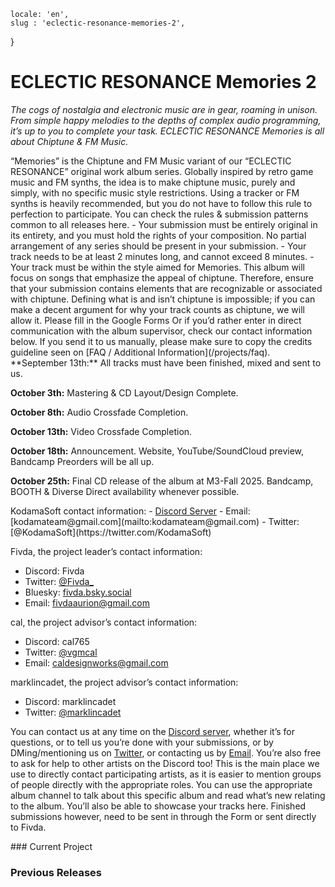     locale: 'en',
    slug : 'eclectic-resonance-memories-2',
}

# ECLECTIC RESONANCE Memories 2

*The cogs of nostalgia and electronic music are in gear, roaming in unison. From simple happy melodies to the depths of complex audio programming, it’s up to you to complete your task. ECLECTIC RESONANCE Memories is all about Chiptune & FM Music.*

<WrappableParagraph title="Presentation">
“Memories” is the Chiptune and FM Music variant of our “ECLECTIC RESONANCE” original work album series. Globally inspired by retro game music and FM synths, the idea is to make chiptune music, purely and simply, with no specific music style restrictions. Using a tracker or FM synths is heavily recommended, but you do not have to follow this rule to perfection to participate.
</WrappableParagraph>

<WrappableParagraph title="General KodamaSounds Specific Rules">
    <CtaButton link='/projects/faq' icon='book'>
        <span>You can check the rules & submission patterns common to all releases here.</span>
    </CtaButton>
</WrappableParagraph>

<WrappableParagraph title="Memories Specific Music Rules">
- Your submission must be entirely original in its entirety, and you must hold the rights of your composition. No partial arrangement of any series should be present in your submission.
- Your track needs to be at least 2 minutes long, and cannot exceed 8 minutes.
- Your track must be within the style aimed for Memories. This album will focus on songs that emphasize the appeal of chiptune. Therefore, ensure that your submission contains elements that are recognizable or associated with chiptune. Defining what is and isn’t chiptune is impossible; if you can make a decent argument for why your track counts as chiptune, we will allow it.

</WrappableParagraph>

<WrappableParagraph title="Track Submission">
<CtaButton link='https://forms.gle/BrYPncfUUpVbFDrW6' icon='envelope'>
    <span>Please fill in the Google Forms</span>
</CtaButton>
Or if you’d rather enter in direct communication with the album supervisor, check our contact information below. If you send it to us manually, please make sure to copy the credits guideline seen on [FAQ / Additional Information](/projects/faq).
</WrappableParagraph>

<WrappableParagraph title="Deadlines">
**September 13th:** All tracks must have been finished, mixed and sent to us.

**October 3th:** Mastering & CD Layout/Design Complete.

**October 8th:** Audio Crossfade Completion.

**October 13th:** Video Crossfade Completion.

**October 18th:** Announcement. Website, YouTube/SoundCloud preview, Bandcamp Preorders will be all up.

**October 25th:** Final CD release of the album at M3-Fall 2025. Bandcamp, BOOTH & Diverse Direct availability whenever possible.
</WrappableParagraph>

<WrappableParagraph title="Contact (Questions / Submissions)">
KodamaSoft contact information:
- <a href="/discord">Discord Server</a> 
- Email: [kodamateam@gmail.com](mailto:kodamateam@gmail.com)
- Twitter: [@KodamaSoft](https://twitter.com/KodamaSoft)

Fivda, the project leader’s contact information:
- Discord: Fivda
- Twitter: [@Fivda_](https://twitter.com/Fivda_)
- Bluesky: [fivda.bsky.social](https://bsky.app/profile/fivda.bsky.social)
- Email: [fivdaaurion@gmail.com](mailto:fivdaaurion@gmail.com)

cal, the project advisor’s contact information:
- Discord: cal765
- Twitter: [@vgmcal](https://twitter.com/vgmcal)
- Email: [caldesignworks@gmail.com](mailto:caldesignworks@gmail.com)

marklincadet, the project advisor’s contact information:
- Discord: marklincadet
- Twitter: [@marklincadet](https://twitter.com/marklincadet)


You can contact us at any time on the <a href="/discord">Discord server</a>, whether it’s for questions, or to tell us you’re done with your submissions, or by DMing/mentioning us on [Twitter](https://twitter.com/KodamaSoft), or contacting us by [Email](mailto:kodamateam@gmail.com). You’re also free to ask for help to other artists on the Discord too! This is the main place we use to directly contact participating artists, as it is easier to mention groups of people directly with the appropriate roles. You can use the appropriate album channel to talk about this specific album and read what’s new relating to the album. You’ll also be able to showcase your tracks here. Finished submissions however, need to be sent in through the Form or sent directly to Fivda.
</WrappableParagraph>


<WrappableParagraph title="Releases Information">
### Current Project
<ProjectInformation slug="eclectic-resonance-memories-2" />

### Previous Releases
<AlbumListing slug="eclectic-resonance-memories" />
</WrappableParagraph>

